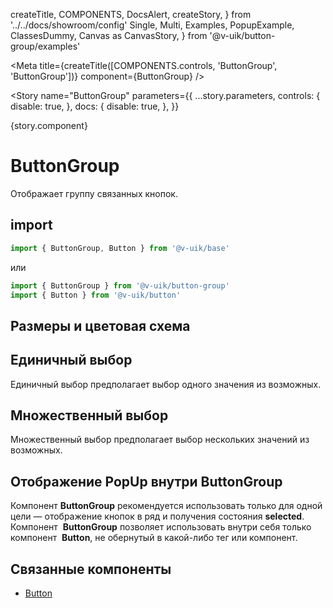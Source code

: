   createTitle,
  COMPONENTS,
  DocsAlert,
  createStory,
} from '../../docs/showroom/config'
  Single,
  Multi,
  Examples,
  PopupExample,
  ClassesDummy,
  Canvas as CanvasStory,
} from '@v-uik/button-group/examples'


<Meta
  title={createTitle([COMPONENTS.controls, 'ButtonGroup', 'ButtonGroup'])}
  component={ButtonGroup}
/>

<Story
  name="ButtonGroup"
  parameters={{
    ...story.parameters,
    controls: {
      disable: true,
    },
    docs: {
      disable: true,
    },
  }}
>
  {story.component}
</Story>

# ButtonGroup

Отображает группу связанных кнопок.

## import

```ts
import { ButtonGroup, Button } from '@v-uik/base'
```

или

```ts
import { ButtonGroup } from '@v-uik/button-group'
import { Button } from '@v-uik/button'
```

## Размеры и цветовая схема

<Canvas withSource="none">
  <Examples />
</Canvas>

<Source language="tsx" code={RawExamples} />

## Единичный выбор

Единичный выбор предполагает выбор одного значения из возможных.

<Canvas withSource="none">
  <Single />
</Canvas>

<Source language="tsx" code={RawSingle} />

## Множественный выбор

Множественный выбор предполагает выбор нескольких значений из возможных.

<Canvas withSource="none">
  <Multi />
</Canvas>

<Source language="tsx" code={RawMulti} />

## Отображение PopUp внутри ButtonGroup

<DocsAlert type="warning">
  Компонент <b>ButtonGroup</b> рекомендуется использовать только для одной цели
  — отображение кнопок в ряд и получения состояния <b>selected</b>.
  Компонент&nbsp;
  <b>ButtonGroup</b> позволяет использовать внутри себя только компонент&nbsp;
  <b>Button</b>, не обернутый в какой-либо тег или компонент.
</DocsAlert>

<Canvas withSource="none">
  <PopupExample />
</Canvas>

<Source language="tsx" code={RawPopupExample} />

## Связанные компоненты

- [Button](?path=/docs/элементы-управления-button-button--button)
